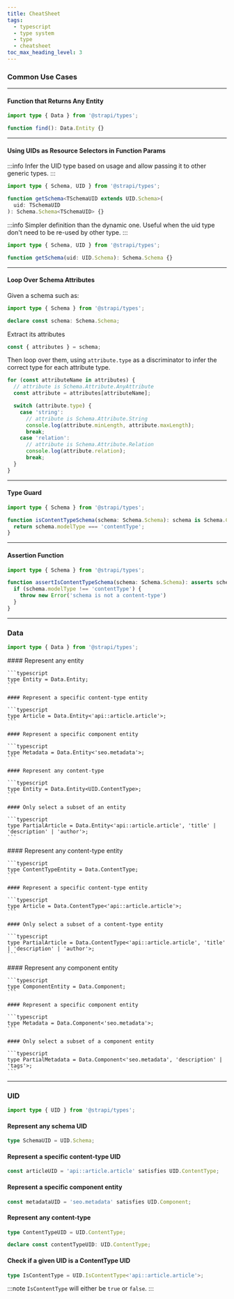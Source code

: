 ```yaml
---
title: CheatSheet
tags:
  - typescript
  - type system
  - type
  - cheatsheet
toc_max_heading_level: 3
---
```



### Common Use Cases

---

#### Function that Returns Any Entity

```typescript
import type { Data } from '@strapi/types';

function find(): Data.Entity {}
```

---

#### Using UIDs as Resource Selectors in Function Params

<Tabs>

<TabItem value='dynamic' label='Dynamic'>

:::info
Infer the UID type based on usage and allow passing it to other generic types.
:::

```typescript
import type { Schema, UID } from '@strapi/types';

function getSchema<TSchemaUID extends UID.Schema>(
  uid: TSchemaUID
): Schema.Schema<TSchemaUID> {}
```

</TabItem>

<TabItem value='static' label='Static'>

:::info
Simpler definition than the dynamic one.
Useful when the uid type don't need to be re-used by other type.
:::

```typescript
import type { Schema, UID } from '@strapi/types';

function getSchema(uid: UID.Schema): Schema.Schema {}
```

</TabItem>

</Tabs>


---

#### Loop Over Schema Attributes

Given a schema such as:

```typescript
import type { Schema } from '@strapi/types';

declare const schema: Schema.Schema;
```

Extract its attributes

```typescript
const { attributes } = schema;
```

Then loop over them, using `attribute.type` as a discriminator to infer the correct type for each attribute type.

```typescript
for (const attributeName in attributes) {
  // attribute is Schema.Attribute.AnyAttribute
  const attribute = attributes[attributeName];

  switch (attribute.type) {
    case 'string':
      // attribute is Schema.Attribute.String
      console.log(attribute.minLength, attribute.maxLength);
      break;
    case 'relation':
      // attribute is Schema.Attribute.Relation
      console.log(attribute.relation);
      break;
  }
}
```

---

#### Type Guard

```typescript
import type { Schema } from '@strapi/types';

function isContentTypeSchema(schema: Schema.Schema): schema is Schema.ContentType {
  return schema.modelType === 'contentType';
}
```

---

#### Assertion Function

```typescript
import type { Schema } from '@strapi/types';

function assertIsContentTypeSchema(schema: Schema.Schema): asserts schema is Schema.ContentType {
  if (schema.modelType !== 'contentType') {
    throw new Error('schema is not a content-type')
  }
}
```

---

### Data

```typescript
import type { Data } from '@strapi/types';
```

<Tabs>
  <TabItem value="entity" label="Data.Entity">
    #### Represent any entity

    ```typescript
    type Entity = Data.Entity;
    ```

    #### Represent a specific content-type entity

    ```typescript
    type Article = Data.Entity<'api::article.article'>;
    ```

    #### Represent a specific component entity

    ```typescript
    type Metadata = Data.Entity<'seo.metadata'>;
    ```

    #### Represent any content-type

    ```typescript
    type Entity = Data.Entity<UID.ContentType>;
    ```

    #### Only select a subset of an entity

    ```typescript
    type PartialArticle = Data.Entity<'api::article.article', 'title' | 'description' | 'author'>;
    ```
  </TabItem>
  <TabItem value="contenttype" label="Data.ContentType">
    #### Represent any content-type entity

    ```typescript
    type ContentTypeEntity = Data.ContentType;
    ```

    #### Represent a specific content-type entity

    ```typescript
    type Article = Data.ContentType<'api::article.article'>;
    ```

    #### Only select a subset of a content-type entity

    ```typescript
    type PartialArticle = Data.ContentType<'api::article.article', 'title' | 'description' | 'author'>;
    ```

  </TabItem>
  <TabItem value="component" label="Data.Component">
    #### Represent any component entity

    ```typescript
    type ComponentEntity = Data.Component;
    ```

    #### Represent a specific component entity

    ```typescript
    type Metadata = Data.Component<'seo.metadata'>;
    ```

    #### Only select a subset of a component entity

    ```typescript
    type PartialMetadata = Data.Component<'seo.metadata', 'description' | 'tags'>;
    ```
  </TabItem>
</Tabs>

---

### UID

```typescript
import type { UID } from '@strapi/types';
```

#### Represent any schema UID

```typescript
type SchemaUID = UID.Schema;
```

#### Represent a specific content-type UID

```typescript
const articleUID = 'api::article.article' satisfies UID.ContentType;
```

#### Represent a specific component entity

```typescript
const metadataUID = 'seo.metadata' satisfies UID.Component;
```

#### Represent any content-type

```typescript
type ContentTypeUID = UID.ContentType;
```

```typescript
declare const contentTypeUID: UID.ContentType;
```

#### Check if a given UID is a ContentType UID
```typescript
type IsContentType = UID.IsContentType<'api::article.article'>;
```

:::note
`IsContentType` will either be `true` or `false`.
:::